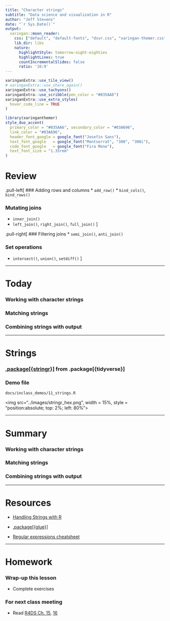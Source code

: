 ```yaml
---
title: "Character strings"
subtitle: "Data science and visualization in R"
author: "Jeff Stevens"
date: "`r Sys.Date()`"
output:
  xaringan::moon_reader:
    css: ["default", "default-fonts", "dsvr.css", "xaringan-themer.css"]
    lib_dir: libs
    nature:
      highlightStyle: tomorrow-night-eighties
      highlightLines: true
      countIncrementalSlides: false
      ratio: '16:9'
---
```

```r
xaringanExtra::use_tile_view()
# xaringanExtra::use_share_again()
xaringanExtra::use_tachyons()
xaringanExtra::use_scribble(pen_color = "#035AA6")
xaringanExtra::use_extra_styles(
  hover_code_line = TRUE
)
```
```r
library(xaringanthemer)
style_duo_accent(
  primary_color = "#035AA6", secondary_color = "#03A696",
  link_color = "#03A696",
  header_font_google = google_font("Josefin Sans"),
  text_font_google   = google_font("Montserrat", "300", "300i"),
  code_font_google   = google_font("Fira Mono"),
  text_font_size = "1.35rem"
)
```

# Review

.pull-left[
### Adding rows and columns
* `add_row()`
* `bind_cols()`, `bind_rows()`

### Mutating joins
* `inner_join()`
* `left_join()`, `right_join()`, `full_join()`
]

.pull-right[
### Filtering joins
* `semi_join()`, `anti_join()`

### Set operations
* `intersect()`, `union()`, `setdiff()`
]

---

# Today

### Working with character strings

### Matching strings

### Combining strings with output


---

# Strings

### [.package[{stringr}]](https://stringr.tidyverse.org/) from .package[{tidyverse}]

### Demo file

`docs/inclass_demos/11_strings.R`

<img src="../images/stringr_hex.png", width = 15%, style = "position:absolute; top: 2%; left: 80%"></img>

---

# Summary

### Working with character strings

### Matching strings

### Combining strings with output

---

# Resources

* [Handling Strings with R](https://www.gastonsanchez.com/r4strings)

* [.package[{glue}]](https://glue.tidyverse.org/)

* [Regular expressions cheatsheet](https://github.com/rstudio/cheatsheets/raw/master/regex.pdf)

---

# Homework

### Wrap-up this lesson

* Complete exercises

### For next class meeting

* Read [R4DS Ch. 15](https://r4ds.had.co.nz/factors.html), [16](https://r4ds.had.co.nz/dates-and-times.html)
